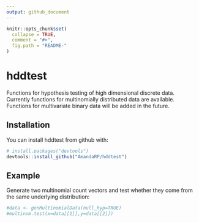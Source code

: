 ```yaml
---
output: github_document
---
```


<!-- README.md is generated from README.Rmd. Please edit that file -->

```r
knitr::opts_chunk$set(
  collapse = TRUE,
  comment = "#>",
  fig.path = "README-"
)
```

# hddtest

Functions for hypothesis testing of high dimensional discrete data. Currently functions for multinomially distributed data are available. Functions for multivariate binary data will be added in the future.  

## Installation

You can install hddtest from github with:

```r
# install.packages("devtools")
devtools::install_github("AmandaRP/hddtest")
```

## Example

Generate two multinomial count vectors and test whether they come from the same underlying distribution:

```r
#data <- genMultinomialData(null_hyp=TRUE)
#multinom.test(x=data[[1]],y=data[[2]])
```

